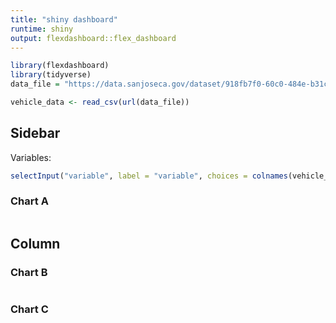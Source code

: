```yaml
---
title: "shiny dashboard"
runtime: shiny
output: flexdashboard::flex_dashboard
---
```


```r
library(flexdashboard)
library(tidyverse)
data_file = "https://data.sanjoseca.gov/dataset/918fb7f0-60c0-484e-b31c-334d1ec74e92/resource/15408d78-9734-4ea1-b3e5-a0f99568dd9b/download/crashdata2021-present.csv"

vehicle_data <- read_csv(url(data_file))
```

Sidebar {.sidebar}
-----------------------------------------------------------------------
Variables: 

```r
selectInput("variable", label = "variable", choices = colnames(vehicle_data), selected = "RoadwaySurface")
```
### Chart A

```r

```

Column {data-width=350}
-----------------------------------------------------------------------

### Chart B

```r

```

### Chart C

```r

```


